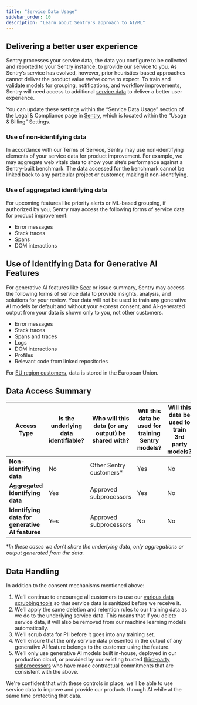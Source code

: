 ```yaml
---
title: "Service Data Usage"
sidebar_order: 10
description: "Learn about Sentry's approach to AI/ML"
---
```


## Delivering a better user experience

Sentry processes your service data, the data you configure to be collected and reported to your Sentry instance, to provide our service to you. As Sentry’s service has evolved, however, prior heuristics-based approaches cannot deliver the product value we’ve come to expect. To train and validate models for grouping, notifications, and workflow improvements, Sentry will need access to additional [service data](https://blog.sentry.io/terms-of-service-update/) to deliver a better user experience.

You can update these settings within the “Service Data Usage” section of the Legal & Compliance page in [Sentry](https://sentry.io/orgredirect/organizations/:orgslug/settings/legal/), which is located within the “Usage & Billing” Settings.

### Use of non-identifying data

In accordance with our Terms of Service, Sentry may use non-identifying elements of your service data for product improvement. For example, we may aggregate web vitals data to show your site’s performance against a Sentry-built benchmark. The data accessed for the benchmark cannot be linked back to any particular project or customer, making it non-identifying.

### Use of aggregated identifying data

For upcoming features like priority alerts or ML-based grouping, if authorized by you, Sentry may access the following forms of service data for product improvement:

- Error messages
- Stack traces
- Spans
- DOM interactions

## Use of Identifying Data for Generative AI Features

For generative AI features like [Seer](/product/issues/issue-details/sentry-seer/) or issue summary, Sentry may access the following forms of service data to provide insights, analysis, and solutions for your review. Your data will not be used to train any generative AI models by default and without your express consent, and AI-generated output from your data is shown only to you, not other customers.

- Error messages
- Stack traces
- Spans and traces
- Logs
- DOM interactions
- Profiles
- Relevant code from linked repositories

For [EU region customers](/organization/data-storage-location/), data is stored in the European Union.

## Data Access Summary

| **Access Type**                                 | **Is the underlying data identifiable?** | **Who will this data (or any output) be shared with?** | **Will this data be used for training Sentry models?** | **Will this data be used to train 3rd party models?** |
|-------------------------------------------------|------------------------------------------|--------------------------------------------------------|--------------------------------------------------------|-------------------------------------------------------|
| **Non-identifying data**                        | No                                       | Other Sentry customers*                                | Yes                                                    | No                                                    |
| **Aggregated identifying data**                 | Yes                                      | Approved subprocessors                                 | Yes                                                    | No                                                    |
| **Identifying data for generative AI features** | Yes                                      | Approved subprocessors                                 | No                                                     | No                                                    |

**In these cases we don't share the underlying data, only aggregations or output generated from the data.*

## Data Handling

In addition to the consent mechanisms mentioned above:

1. We'll continue to encourage all customers to use our [various data scrubbing tools](https://docs.sentry.io/product/data-management-settings/scrubbing/) so that service data is sanitized before we receive it.
2. We'll apply the same deletion and retention rules to our training data as we do to the underlying service data. This means that if you delete service data, it will also be removed from our machine learning models automatically.
3. We'll scrub data for PII before it goes into any training set.
4. We'll ensure that the only service data presented in the output of any generative AI feature belongs to the customer using the feature.
5. We'll only use generative AI models built in-house, deployed in our production cloud, or provided by our existing trusted [third-party subprocessors](https://sentry.io/legal/subprocessors/) who have made contractual commitments that are consistent with the above.

We're confident that with these controls in place, we'll be able to use service data to improve and provide our products through AI while at the same time protecting that data.
